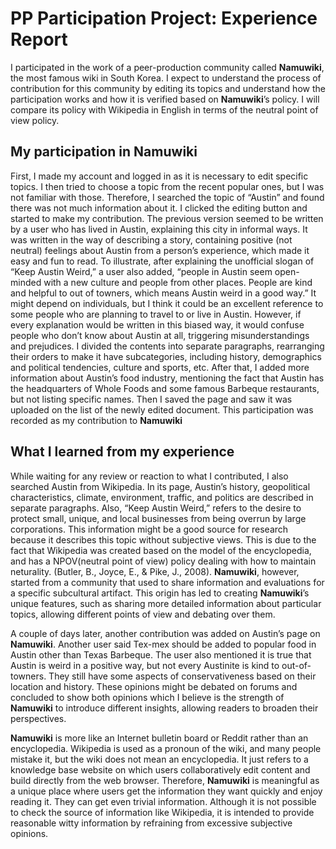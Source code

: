 # PP Participation Project: Experience Report #

I participated in the work of a peer-production community called **Namuwiki**, the most famous wiki in South Korea. I expect to understand the process of contribution for this community by editing its topics and understand how the participation works and how it is verified based on **Namuwiki**'s policy. I will compare its policy with Wikipedia in English in terms of the neutral point of view policy. 

## My participation in **Namuwiki**##
First, I made my account and logged in as it is necessary to edit specific topics. I then tried to choose a topic from the recent popular ones, but I was not familiar with those. Therefore, I searched the topic of "Austin" and found there was not much information about it. I clicked the editing button and started to make my contribution. The previous version seemed to be written by a user who has lived in Austin, explaining this city in informal ways. It was written in the way of describing a story, containing positive (not neutral) feelings about Austin from a person's experience, which made it easy and fun to read. To illustrate, after explaining the unofficial slogan of "Keep Austin Weird," a user also added, "people in Austin seem open-minded with a new culture and people from other places. People are kind and helpful to out of towners, which means Austin weird in a good way." It might depend on individuals, but I think it could be an excellent reference to some people who are planning to travel to or live in Austin. However, if every explanation would be written in this biased way, it would confuse people who don't know about Austin at all, triggering misunderstandings and prejudices. 
I divided the contents into separate paragraphs, rearranging their orders to make it have subcategories, including history, demographics and political tendencies, culture and sports, etc. After that, I added more information about Austin's food industry, mentioning the fact that Austin has the headquarters of Whole Foods and some famous Barbeque restaurants, but not listing specific names. Then I saved the page and saw it was uploaded on the list of the newly edited document. This participation was recorded as my contribution to **Namuwiki**

## What I learned from my experience ##
While waiting for any review or reaction to what I contributed, I also searched Austin from Wikipedia. In its page, Austin's history, geopolitical characteristics, climate, environment, traffic, and politics are described in separate paragraphs. Also, "Keep Austin Weird," refers to the desire to protect small, unique, and local businesses from being overrun by large corporations. This information might be a good source for research because it describes this topic without subjective views. This is due to the fact that Wikipedia was created based on the model of the encyclopedia, and has a NPOV(neutral point of view) policy dealing with how to maintain neturality. (Butler, B., Joyce, E., & Pike, J., 2008). **Namuwiki**, however, started from a community that used to share information and evaluations for a specific subcultural artifact. This origin has led to creating **Namuwiki**'s unique features, such as sharing more detailed information about particular topics, allowing different points of view and debating over them.  

A couple of days later, another contribution was added on Austin's page on **Namuwiki**. Another user said Tex-mex should be added to popular food in Austin other than Texas Barbeque. The user also mentioned it is true that Austin is weird in a positive way, but not every Austinite is kind to out-of-towners. They still have some aspects of conservativeness based on their location and history. These opinions might be debated on forums and concluded to show both opinions which I believe is the strength of **Namuwiki** to introduce different insights, allowing readers to broaden their perspectives. 

**Namuwiki** is more like an Internet bulletin board or Reddit rather than an encyclopedia. Wikipedia is used as a pronoun of the wiki, and many people mistake it, but the wiki does not mean an encyclopedia. It just refers to a knowledge base website on which users collaboratively edit content and build directly from the web browser. Therefore, **Namuwiki** is meaningful as a unique place where users get the information they want quickly and enjoy reading it. They can get even trivial information. Although it is not possible to check the source of information like Wikipedia, it is intended to provide reasonable witty information by refraining from excessive subjective opinions.

